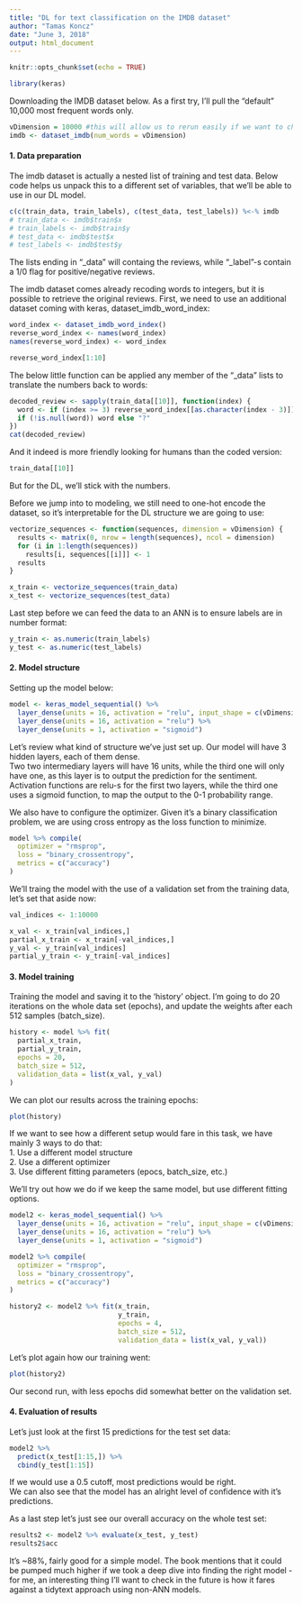 ```yaml
---
title: "DL for text classification on the IMDB dataset"
author: "Tamas Koncz"
date: "June 3, 2018"
output: html_document
---
```


```r
knitr::opts_chunk$set(echo = TRUE)
```

```r
library(keras)
```

Downloading the IMDB dataset below. As a first try, I'll pull the "default" 10,000 most frequent words only.
```r
vDimension = 10000 #this will allow us to rerun easily if we want to change the # of words
imdb <- dataset_imdb(num_words = vDimension)
```

#### 1. Data preparation

The imdb dataset is actually a nested list of training and test data. Below code helps us unpack this to a different set of variables, that we'll be able to use in our DL model.
```r
c(c(train_data, train_labels), c(test_data, test_labels)) %<-% imdb
# train_data <- imdb$train$x
# train_labels <- imdb$train$y
# test_data <- imdb$test$x
# test_labels <- imdb$test$y
```

The lists ending in "_data" will containg the reviews, while "_label"-s contain a 1/0 flag for positive/negative reviews.

The imdb dataset comes already recoding words to integers, but it is possible to retrieve the original reviews.
First, we need to use an additional dataset coming with keras, dataset_imdb_word_index:
```r
word_index <- dataset_imdb_word_index()
reverse_word_index <- names(word_index)
names(reverse_word_index) <- word_index

reverse_word_index[1:10]
```

The below little function can be applied any member of the "_data" lists to translate the numbers back to words:
```r
decoded_review <- sapply(train_data[[10]], function(index) {
  word <- if (index >= 3) reverse_word_index[[as.character(index - 3)]]
  if (!is.null(word)) word else "?"
})
cat(decoded_review)
```

And it indeed is more friendly looking for humans than the coded version:
```r
train_data[[10]]
```

But for the DL, we'll stick with the numbers.

Before we jump into to modeling, we still need to one-hot encode the dataset, so it's interpretable for the DL structure we are going to use:
```r
vectorize_sequences <- function(sequences, dimension = vDimension) {
  results <- matrix(0, nrow = length(sequences), ncol = dimension)
  for (i in 1:length(sequences))
    results[i, sequences[[i]]] <- 1
  results
}

x_train <- vectorize_sequences(train_data)
x_test <- vectorize_sequences(test_data)
```

Last step before we can feed the data to an ANN is to ensure labels are in number format:
```r
y_train <- as.numeric(train_labels)
y_test <- as.numeric(test_labels)
```

#### 2. Model structure

Setting up the model below:
```r
model <- keras_model_sequential() %>%
  layer_dense(units = 16, activation = "relu", input_shape = c(vDimension)) %>%
  layer_dense(units = 16, activation = "relu") %>%
  layer_dense(units = 1, activation = "sigmoid")
```

Let's review what kind of structure we've just set up. Our model will have 3 hidden layers, each of them dense.  
Two two intermediary layers will have 16 units, while the third one will only have one, as this layer is to output the prediction for the sentiment.  
Activation functions are relu-s for the first two layers, while the third one uses a sigmoid function, to map the output to the 0-1 probability range.  


We also have to configure the optimizer. Given it's a binary classification problem, we are using cross entropy as the loss function to minimize.
```r
model %>% compile(
  optimizer = "rmsprop",
  loss = "binary_crossentropy",
  metrics = c("accuracy")
)
```


We'll traing the model with the use of a validation set from the training data, let's set that aside now:
```r
val_indices <- 1:10000

x_val <- x_train[val_indices,]
partial_x_train <- x_train[-val_indices,]
y_val <- y_train[val_indices]
partial_y_train <- y_train[-val_indices]
```

#### 3. Model training  
  
Training the model and saving it to the 'history' object. I'm going to do 20 iterations on the whole data set (epochs), and update the weights after each 512 samples (batch_size).
```r
history <- model %>% fit(
  partial_x_train,
  partial_y_train,
  epochs = 20,
  batch_size = 512,
  validation_data = list(x_val, y_val)
)
```


We can plot our results across the training epochs:
```r
plot(history)
```

If we want to see how a different setup would fare in this task, we have mainly 3 ways to do that:  
1. Use a different model structure  
2. Use a different optimizer  
3. Use different fitting parameters (epocs, batch_size, etc.)

We'll try out how we do if we keep the same model, but use different fitting options.
```r
model2 <- keras_model_sequential() %>%
  layer_dense(units = 16, activation = "relu", input_shape = c(vDimension)) %>%
  layer_dense(units = 16, activation = "relu") %>%
  layer_dense(units = 1, activation = "sigmoid")

model2 %>% compile(
  optimizer = "rmsprop",
  loss = "binary_crossentropy",
  metrics = c("accuracy")
)

history2 <- model2 %>% fit(x_train, 
                           y_train, 
                           epochs = 4, 
                           batch_size = 512,
                           validation_data = list(x_val, y_val))
```

Let's plot again how our training went:
```r
plot(history2)
```

Our second run, with less epochs did somewhat better on the validation set.

#### 4. Evaluation of results  

Let's just look at the first 15 predictions for the test set data:
```r
model2 %>% 
  predict(x_test[1:15,]) %>% 
  cbind(y_test[1:15])
```

If we would use a 0.5 cutoff, most predictions would be right.  
We can also see that the model has an alright level of confidence with it's predictions.

As a last step let's just see our overall accuracy on the whole test set:
```r
results2 <- model2 %>% evaluate(x_test, y_test)
results2$acc
```

It's ~88%, fairly good for a simple model. The book mentions that it could be pumped much higher if we took a deep dive into finding the right model - for me, an interesting thing I'll want to check in the future is how it fares against a tidytext approach using non-ANN models.
  
